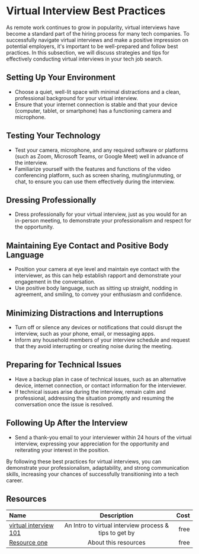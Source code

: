 # Virtual Interview Best Practices

As remote work continues to grow in popularity, virtual interviews have become a standard part of the hiring process for
many tech companies. To successfully navigate virtual interviews and make a positive impression on potential employers,
it's important to be well-prepared and follow best practices. In this subsection, we will discuss strategies and tips for
effectively conducting virtual interviews in your tech job search.

## Setting Up Your Environment

- Choose a quiet, well-lit space with minimal distractions and a clean, professional background for your virtual interview.
- Ensure that your internet connection is stable and that your device (computer, tablet, or smartphone) has a functioning
  camera and microphone.

## Testing Your Technology

- Test your camera, microphone, and any required software or platforms (such as Zoom, Microsoft Teams, or Google Meet) well
  in advance of the interview.
- Familiarize yourself with the features and functions of the video conferencing platform, such as screen sharing,
  muting/unmuting, or chat, to ensure you can use them effectively during the interview.

## Dressing Professionally

- Dress professionally for your virtual interview, just as you would for an in-person meeting, to demonstrate your
  professionalism and respect for the opportunity.

## Maintaining Eye Contact and Positive Body Language

- Position your camera at eye level and maintain eye contact with the interviewer, as this can help establish rapport and
  demonstrate your engagement in the conversation.
- Use positive body language, such as sitting up straight, nodding in agreement, and smiling, to convey your enthusiasm and
  confidence.

## Minimizing Distractions and Interruptions

- Turn off or silence any devices or notifications that could disrupt the interview, such as your phone, email, or
  messaging apps.
- Inform any household members of your interview schedule and request that they avoid interrupting or creating noise
  during the meeting.

## Preparing for Technical Issues

- Have a backup plan in case of technical issues, such as an alternative device, internet connection, or contact
  information for the interviewer.
- If technical issues arise during the interview, remain calm and professional, addressing the situation promptly and
  resuming the conversation once the issue is resolved.

## Following Up After the Interview

- Send a thank-you email to your interviewer within 24 hours of the virtual interview, expressing your appreciation for the
  opportunity and reiterating your interest in the position.

By following these best practices for virtual interviews, you can demonstrate your professionalism, adaptability, and
strong communication skills, increasing your chances of successfully transitioning into a tech career.

## Resources

| Name   | Description | Cost |
| :----- | :----: | ----: |
| [virtual interview 101](https://learntocodewith.me/posts/virtual-interview/)    |  An Intro to virtual interview process & tips to get by   |   free |
| [Resource one](https://example.com/)    |  About this resources   |   free |